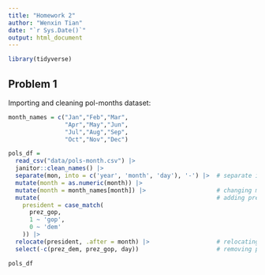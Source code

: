 ```yaml
---
title: "Homework 2"
author: "Wenxin Tian"
date: "`r Sys.Date()`"
output: html_document
---
```


```r
library(tidyverse)
```

## Problem 1

Importing and cleaning pol-months dataset:

```r
month_names = c("Jan","Feb","Mar",
                "Apr","May","Jun",
                "Jul","Aug","Sep",
                "Oct","Nov","Dec")

pols_df = 
  read_csv("data/pols-month.csv") |>
  janitor::clean_names() |>
  separate(mon, into = c('year', 'month', 'day'), '-') |>  # separate into year, month, and day
  mutate(month = as.numeric(month)) |> 
  mutate(month = month_names[month]) |>                    # changing month num to month name
  mutate(                                                  # adding president variable
    president = case_match(
      prez_gop,
      1 ~ 'gop',
      0 ~ 'dem'
    )) |> 
  relocate(president, .after = month) |>                   # relocating president variable  
  select(-c(prez_dem, prez_gop, day))                      # removing prez_dem, prez_gop, and day variables

pols_df
```

